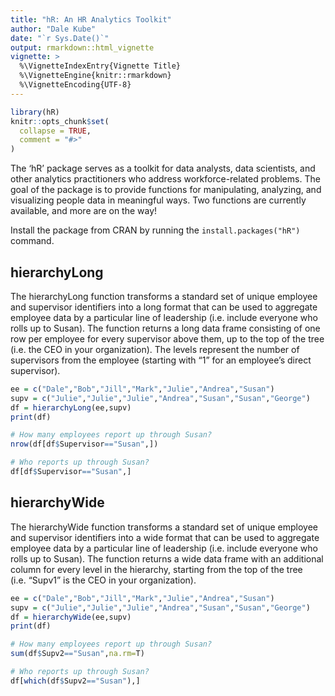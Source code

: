 ```yaml
---
title: "hR: An HR Analytics Toolkit"
author: "Dale Kube"
date: "`r Sys.Date()`"
output: rmarkdown::html_vignette
vignette: >
  %\VignetteIndexEntry{Vignette Title}
  %\VignetteEngine{knitr::rmarkdown}
  %\VignetteEncoding{UTF-8}
---
```


```r
library(hR)
knitr::opts_chunk$set(
  collapse = TRUE,
  comment = "#>"
)
```

The 'hR' package serves as a toolkit for data analysts, data scientists, and other analytics practitioners who address workforce-related problems. The goal of the package is to provide functions for manipulating, analyzing, and visualizing people data in meaningful ways. Two functions are currently available, and more are on the way!  

Install the package from CRAN by running the `install.packages("hR")` command.


## hierarchyLong

The hierarchyLong function transforms a standard set of unique employee and supervisor identifiers into a long format that can be used to aggregate employee data by a particular line of leadership (i.e. include everyone who rolls up to Susan). The function returns a long data frame consisting of one row per employee for every supervisor above them, up to the top of the tree (i.e. the CEO in your organization). The levels represent the number of supervisors from the employee (starting with "1" for an employee's direct supervisor).

```r
ee = c("Dale","Bob","Jill","Mark","Julie","Andrea","Susan")
supv = c("Julie","Julie","Julie","Andrea","Susan","Susan","George")
df = hierarchyLong(ee,supv)
print(df)

# How many employees report up through Susan?
nrow(df[df$Supervisor=="Susan",])

# Who reports up through Susan?
df[df$Supervisor=="Susan",]
```


## hierarchyWide

The hierarchyWide function transforms a standard set of unique employee and supervisor identifiers into a wide format that can be used to aggregate employee data by a particular line of leadership (i.e. include everyone who rolls up to Susan). The function returns a wide data frame with an additional column for every level in the hierarchy, starting from the top of the tree (i.e. "Supv1" is the CEO in your organization).

```r
ee = c("Dale","Bob","Jill","Mark","Julie","Andrea","Susan")
supv = c("Julie","Julie","Julie","Andrea","Susan","Susan","George")
df = hierarchyWide(ee,supv)
print(df)

# How many employees report up through Susan?
sum(df$Supv2=="Susan",na.rm=T)

# Who reports up through Susan?
df[which(df$Supv2=="Susan"),]
```


